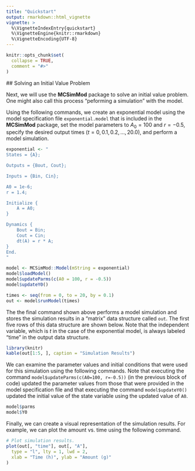 ```yaml
---
title: "Quickstart"
output: rmarkdown::html_vignette
vignette: >
  %\VignetteIndexEntry{quickstart}
  %\VignetteEngine{knitr::rmarkdown}
  %\VignetteEncoding{UTF-8}
---
```


```r
knitr::opts_chunk$set(
  collapse = TRUE,
  comment = "#>"
)
```

 ## Solving an Initial Value Problem

Next, we will use the **MCSimMod** package to solve an initial value problem. One might also call this process "peforming a simulation" with the model.

Using the following commands, we create an exponential model using the model specification file `exponential.model` that is included in the **MCSimMod** package, set the model parameters to $A_0 = 100$ and $r = -0.5$, specify the desired output times ($t = 0, 0.1, 0.2, \ldots, 20.0$), and perform a model simulation.
```r
exponential <- "
States = {A};

Outputs = {Bout, Cout};

Inputs = {Bin, Cin};

A0 = 1e-6;
r = 1.4;

Initialize {
    A = A0;
}

Dynamics {
    Bout = Bin;
    Cout = Cin;
    dt(A) = r * A;
}
End.
"

model <- MCSimMod::Model(mString = exponential)
model$loadModel()
model$updateParms(c(A0 = 100, r = -0.5))
model$updateY0()

times <- seq(from = 0, to = 20, by = 0.1)
out <- model$runModel(times)
```

The the final command shown above performs a model simulation and stores the simulation results in a "matrix" data structure called `out`. The first five rows of this data structure are shown below. Note that the independent variable, which is $t$ in the case of the exponential model, is always labeled "time" in the output data structure.
```r
library(knitr)
kable(out[1:5, ], caption = "Simulation Results")
```

We can examine the parameter values and initial conditions that were used for this simulation using the following commands. Note that executing the command `model$updateParms(c(A0=100, r=-0.5))` (in the previous block of code) updated the parameter values from those that were provided in the model specification file and that executing the command `model$updateY0()` updated the initial value of the state variable using the updated value of `A0`.
```r
model$parms
model$Y0
```

Finally, we can create a visual representation of the simulation results. For example, we can plot the amount vs. time using the following command.
```r
# Plot simulation results.
plot(out[, "time"], out[, "A"],
  type = "l", lty = 1, lwd = 2,
  xlab = "Time (h)", ylab = "Amount (g)"
)
```
